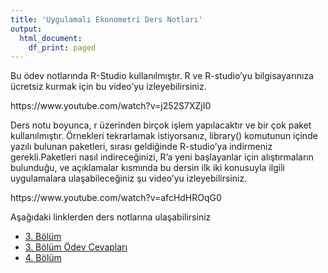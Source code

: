 ```yaml
---
title: 'Uygulamalı Ekonometri Ders Notları'
output:
  html_document:
    df_print: paged
---
```


Bu ödev notlarında R-Studio kullanılmıştır. R ve R-studio'yu bilgisayarınıza ücretsiz kurmak için bu video'yu izleyebilirsiniz.

https://www.youtube.com/watch?v=j252S7XZjI0

Ders notu boyunca, r üzerinden birçok işlem yapılacaktır ve bir çok paket kullanılmıştır. Örnekleri tekrarlamak istiyorsanız, library() komutunun içinde yazılı bulunan paketleri, sırası geldiğinde R-studio'ya indirmeniz gerekli.Paketleri nasıl indireceğinizi, R'a yeni başlayanlar için alıştırmaların bulunduğu, ve açıklamalar kısmında bu dersin ilk iki konusuyla ilgili uygulamalara ulaşabileceğiniz şu video'yu izleyebilirsiniz.

https://www.youtube.com/watch?v=afcHdHROqG0

Aşağıdaki linklerden ders notlarına ulaşabilirsiniz

* [3. Bölüm](content/file1.html)
* [3. Bölüm Ödev Cevapları](content/file3.html)
* [4. Bölüm](content/file2.html)

